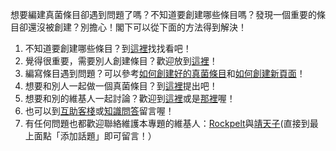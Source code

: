 想要編建真菌條目卻遇到問題了嗎？不知道要創建哪些條目嗎？發現一個重要的條目卻還沒被創建？別擔心！閣下可以從下面的方法得到解決！
#不知道要創建哪些條目？到[[Portal:真菌/條目請求|這裡]]找找看吧！
#覺得很重要，需要別人創建條目？歡迎放到[[Portal:真菌/條目請求|這裡]]！
#編寫條目遇到問題？可以參考[[Portal:真菌/創建頁面|如何創建好的真菌條目]]和[[Help:如何創建新頁面|如何創建新頁面]]！
#想要和別人一起做一個真菌條目？到[[WP:條目質量提升計畫/生物學提升計畫#真菌|這裡]]提出吧！
#想要和別的維基人一起討論？歡迎到[[Portal_talk:真菌|這裡]]或是[[WP:條目質量提升計畫/生物學提升計畫#交流與討論|那裡]]喔！
#也可以到[[WP:互助客棧|互助客棧]]或[[WP:知识问答|知識問答]]留言喔！
#有任何問題也都歡迎聯絡維護本專題的維基人：[[user_talk:Rockpelt|Rockpelt]]與[[user_talk:靖天子|靖天子]](直接到最上面點「添加話題」即可留言！）